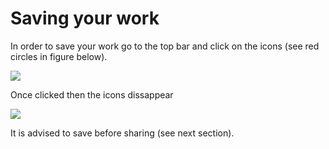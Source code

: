 # Saving your work
In order to save your work go to the top bar and click on the icons (see red circles in figure below).

![](images/saving_bar.png)


Once clicked then the icons dissappear

![](images/all_saved.png)

It is advised to save before sharing (see next section).